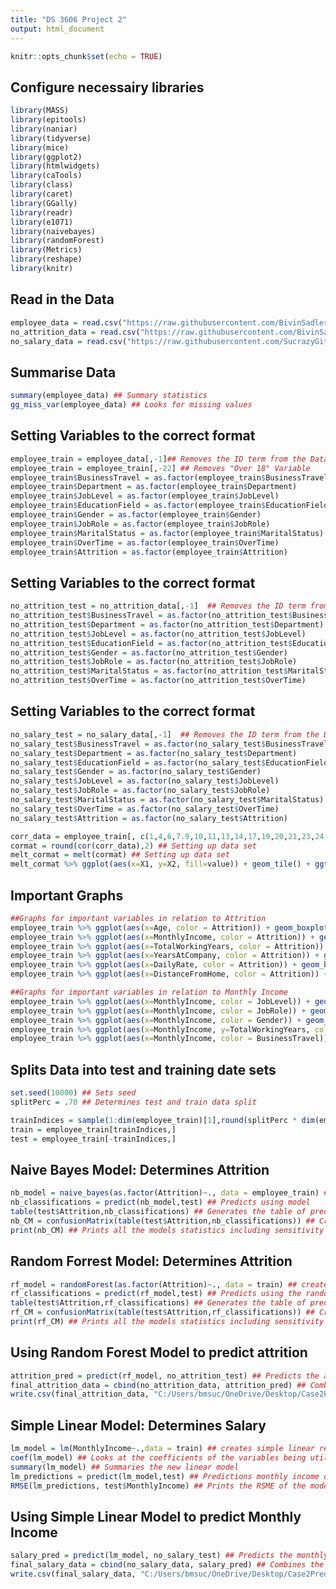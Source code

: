 ---
title: "DS 3606 Project 2"
output: html_document
---

```{r setup, include=FALSE}
knitr::opts_chunk$set(echo = TRUE)
```

## Configure necessairy libraries
```{r}
library(MASS)
library(epitools)
library(naniar)
library(tidyverse)
library(mice)
library(ggplot2)
library(htmlwidgets)
library(caTools)
library(class)
library(caret)
library(GGally)
library(readr)
library(e1071)
library(naivebayes)
library(randomForest)
library(Metrics)
library(reshape)
library(knitr)
```

## Read in the Data
```{r}
employee_data = read.csv("https://raw.githubusercontent.com/BivinSadler/MSDS_6306_Doing-Data-Science/Master/Unit%2014%20and%2015%20Case%20Study%202/CaseStudy2-data.csv")
no_attrition_data = read.csv("https://raw.githubusercontent.com/BivinSadler/MSDS_6306_Doing-Data-Science/Master/Unit%2014%20and%2015%20Case%20Study%202/CaseStudy2CompSet%20No%20Attrition.csv")
no_salary_data = read.csv("https://raw.githubusercontent.com/SucrazyGit/DS-3606-Project-2/main/CaseStudy2_NoSalary.csv")
```

## Summarise Data
```{r}
summary(employee_data) ## Summary statistics
gg_miss_var(employee_data) ## Looks for missing values
```


## Setting Variables to the correct format
```{r}
employee_train = employee_data[,-1]## Removes the ID term from the Data Set
employee_train = employee_train[,-22] ## Removes "Over 18" Variable
employee_train$BusinessTravel = as.factor(employee_train$BusinessTravel)
employee_train$Department = as.factor(employee_train$Department)
employee_train$JobLevel = as.factor(employee_train$JobLevel)
employee_train$EducationField = as.factor(employee_train$EducationField)
employee_train$Gender = as.factor(employee_train$Gender)
employee_train$JobRole = as.factor(employee_train$JobRole)
employee_train$MaritalStatus = as.factor(employee_train$MaritalStatus)
employee_train$OverTime = as.factor(employee_train$OverTime)
employee_train$Attrition = as.factor(employee_train$Attrition)
```

## Setting Variables to the correct format
```{r}
no_attrition_test = no_attrition_data[,-1]  ## Removes the ID term from the Data Set
no_attrition_test$BusinessTravel = as.factor(no_attrition_test$BusinessTravel)
no_attrition_test$Department = as.factor(no_attrition_test$Department)
no_attrition_test$JobLevel = as.factor(no_attrition_test$JobLevel)
no_attrition_test$EducationField = as.factor(no_attrition_test$EducationField)
no_attrition_test$Gender = as.factor(no_attrition_test$Gender)
no_attrition_test$JobRole = as.factor(no_attrition_test$JobRole)
no_attrition_test$MaritalStatus = as.factor(no_attrition_test$MaritalStatus)
no_attrition_test$OverTime = as.factor(no_attrition_test$OverTime)
```

## Setting Variables to the correct format
```{r}
no_salary_test = no_salary_data[,-1]  ## Removes the ID term from the Data Set
no_salary_test$BusinessTravel = as.factor(no_salary_test$BusinessTravel)
no_salary_test$Department = as.factor(no_salary_test$Department)
no_salary_test$EducationField = as.factor(no_salary_test$EducationField)
no_salary_test$Gender = as.factor(no_salary_test$Gender)
no_salary_test$JobLevel = as.factor(no_salary_test$JobLevel)
no_salary_test$JobRole = as.factor(no_salary_test$JobRole)
no_salary_test$MaritalStatus = as.factor(no_salary_test$MaritalStatus)
no_salary_test$OverTime = as.factor(no_salary_test$OverTime)
no_salary_test$Attrition = as.factor(no_salary_test$Attrition)
```

```{r}
corr_data = employee_train[, c(1,4,6,7.9,10,11,13,14,17,19,20,21,23,24,25,27,28,29,30,31,32,33,34)] ## Puts on the continuous variables into a data set
cormat = round(cor(corr_data),2) ## Setting up data set
melt_cormat = melt(cormat) ## Setting up data set
melt_cormat %>% ggplot(aes(x=X1, y=X2, fill=value)) + geom_tile() + ggtitle("Correlation Between Variables") ## Create correlation matrix
```

## Important Graphs
```{r}
##Graphs for important variables in relation to Attrition
employee_train %>% ggplot(aes(x=Age, color = Attrition)) + geom_boxplot() + ggtitle("Age vs Attrition") ## Plots age vs attrition
employee_train %>% ggplot(aes(x=MonthlyIncome, color = Attrition)) + geom_boxplot() + ggtitle("Monthly Income vs Attrition") ## Plots monthly income vs attrition
employee_train %>% ggplot(aes(x=TotalWorkingYears, color = Attrition)) + geom_boxplot() + ggtitle("Total Working Years vs Attrition") ## Plots total working years vs attrition
employee_train %>% ggplot(aes(x=YearsAtCompany, color = Attrition)) + geom_boxplot() + ggtitle("Years at the Company vs Attrition") ## Plots years at the company vs attrition
employee_train %>% ggplot(aes(x=DailyRate, color = Attrition)) + geom_boxplot() + ggtitle("Daily Rate vs Attrition") ## Plots daily rate vs attrition
employee_train %>% ggplot(aes(x=DistanceFromHome, color = Attrition)) + geom_boxplot() + ggtitle("Distance from Home vs Attrition") ## Plots distance from home vs attrition

##Graphs for important variables in relation to Monthly Income
employee_train %>% ggplot(aes(x=MonthlyIncome, color = JobLevel)) + geom_boxplot() + ggtitle("Salary vs Job Level") ## Plots monthly income vs job level
employee_train %>% ggplot(aes(x=MonthlyIncome, color = JobRole)) + geom_boxplot() + ggtitle("Salary vs Job Role") ## Plots monthly income vs job role
employee_train %>% ggplot(aes(x=MonthlyIncome, color = Gender)) + geom_boxplot() + ggtitle("Salary vs Gender") ## Plots monthly income vs job level
employee_train %>% ggplot(aes(x=MonthlyIncome, y=TotalWorkingYears, color=Gender)) + geom_point() + ggtitle("Salary vs Total Working Years") ## Plots monthly income vs total working years
employee_train %>% ggplot(aes(x=MonthlyIncome, color = BusinessTravel)) + geom_boxplot() + ggtitle("Salary vs Travel Amount") ## Plots monthly income vs travel amount
```

## Splits Data into test and training date sets
```{r}
set.seed(10000) ## Sets seed
splitPerc = .70 ## Determines test and train data split

trainIndices = sample(1:dim(employee_train)[1],round(splitPerc * dim(employee_train)[1])) ## Splits data set into training and test sets
train = employee_train[trainIndices,]
test = employee_train[-trainIndices,]
```

## Naive Bayes Model: Determines Attrition 
```{r}
nb_model = naive_bayes(as.factor(Attrition)~., data = employee_train) ## creates naive bayes model
nb_classifications = predict(nb_model,test) ## Predicts using model 
table(test$Attrition,nb_classifications) ## Generates the table of predicted vs actual
nb_CM = confusionMatrix(table(test$Attrition,nb_classifications)) ## Creates a confusion matrix
print(nb_CM) ## Prints all the models statistics including sensitivity and specificity 
```

## Random Forrest Model: Determines Attrition
```{r}
rf_model = randomForest(as.factor(Attrition)~., data = train) ## creates random forest model
rf_classifications = predict(rf_model,test) ## Predicts using the random forest model
table(test$Attrition,rf_classifications) ## Generates the table of predicted vs actual
rf_CM = confusionMatrix(table(test$Attrition,rf_classifications)) ## Creates a confusion matrix
print(rf_CM) ## Prints all the models statistics including sensitivity and specificity 
```

## Using Random Forest Model to predict attrition
```{r}
attrition_pred = predict(rf_model, no_attrition_test) ## Predicts the attrition classifications of the data set that doesn't have attrition values. Uses the random forest model to handle the predictions
final_attrition_data = cbind(no_attrition_data, attrition_pred) ## Combines predicted attrition values with the data set with no attrition to have a finalized data set
write.csv(final_attrition_data, "C:/Users/bmsuc/OneDrive/Desktop/Case2PredictionsBrandonSucreseAttrition.csv") ## Saves the new data set to the file location given
```

## Simple Linear Model: Determines Salary
```{r}
lm_model = lm(MonthlyIncome~.,data = train) ## creates simple linear regression model
coef(lm_model) ## Looks at the coefficients of the variables being utilized
summary(lm_model) ## Summaries the new linear model
lm_predictions = predict(lm_model,test) ## Predictions monthly income of the test set using the linear model
RMSE(lm_predictions, test$MonthlyIncome) ## Prints the RSME of the model
```

## Using Simple Linear Model to predict Monthly Income
```{r}
salary_pred = predict(lm_model, no_salary_test) ## Predicts the monthly income of the incomplete salary data set
final_salary_data = cbind(no_salary_data, salary_pred) ## Combines the incomplete salary data set and predicts into a single completed data set
write.csv(final_salary_data, "C:/Users/bmsuc/OneDrive/Desktop/Case2PredictionsBrandonSucreseSalary.csv") ## Saves the new data set to the file location given
```






